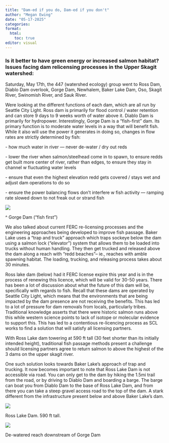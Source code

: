 ```yaml
---
title: "Dam-ed if you do, Dam-ed if you don't"
author: "Megan Ewing"
date: "05-17-2025"
categories: 
format: 
  html:
    toc: true
editor: visual
---
```


### Is it better to have green energy or increased salmon habitat? Issues facing dam relicensing processes in the Upper Skagit watershed:

Saturday, May 17th, the 447 (watershed ecology) group went to Ross Dam, Diablo Dam overlook, Gorge Dam, Newhalem, Baker Lake Dam, Oso, Skagit River, Swinomish River, and Sauk River.

Were looking at the different functions of each dam, which are all run by Seattle City Light. Ross dam is primarily for flood control / water retention and can store 9 days to 9 weeks worth of water above it. Diablo Dam is primarily for hydropower. Interestingly, Gorge Dam is a "fish-first" dam. Its primary function is to moderate water levels in a way that will benefit fish. While it also will use the power it generates in doing so, changes in flow rates are strictly determined by fish:

\- how much water in river — never de-water / dry out reds

\- lower the river when salmon/steelhead come in to spawn, to ensure redds get built more center of river, rather than edges, to ensure they stay in channel w fluctuating water levels

\- ensure that even the highest elevation redd gets covered / stays wet and adjust dam operations to do so

\- ensure the power balancing flows don’t interfere w fish activity — ramping rate slowed down to not freak out or strand fish

![](images/IMG_3399.jpeg)

\^ Gorge Dam ("fish first")

We also talked about current FERC re-licensing processes and the engineering approaches being developed to improve fish passage. Baker Lake uses a "trap and truck" approach which traps sockeye below the dam using a salmon lock ("elevator") system that allows them to be loaded into trucks without human handling. They then get trucked and released above the dam along a reach with "redd beaches"-- ie., reaches with amble spawning habitat. The loading, trucking, and releasing process takes about 30 minutes.

Ross lake dam (below) had it FERC license expire this year and is in the process of renewing this licence, which will be valid for 30-50 years. There has been a lot of discussion about what the future of this dam will be, specifically with regards to fish. Recall that these dams are operated by Seattle City Light, which means that the environments that are being impacted by the dam presence are not receiving the benefits. This has led to a lot of pressure for dam removals from locals, particularly tribes. Traditional knowledge asserts that there were historic salmon runs above this while western science points to lack of isotope or molecular evidence to support this. This has led to a contentious re-licencing process as SCL works to find a solution that will satisfy all licensing partners.

With Ross Lake dam towering at 590 ft tall (30 feet shorter than its initially intended height), traditional fish passage methods present a challenge should licensing partners agree to return salmon to above the highest of the 3 dams on the upper skagit river.

One such solution looks towards Baker Lake's approach of trap and trucking. It now becomes important to note that Ross Lake Dam is not accessible via road. You can only get to the dam by hiking the 1.5mi trail from the road, or by driving to Diablo Dam and boarding a barge. The barge can boat you from Diablo Dam to the base of Ross Lake Dam, and from there you can take a steep gravel access road to the top of the dam. A stark different from the infrastructure present below and above Baker Lake's dam.

![](images/IMG_3406.jpeg)

Ross Lake Dam. 590 ft tall.

![](images/IMG_3432.jpeg)

De-watered reach downstream of Gorge Dam
